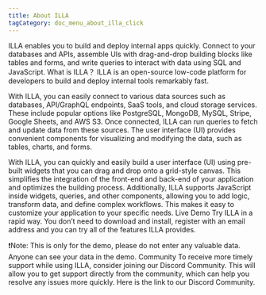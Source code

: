 ```yaml
---
title: About ILLA
tagCategory: doc_menu_about_illa_click
---
```


ILLA enables you to build and deploy internal apps quickly. Connect to your databases and APIs, assemble UIs with drag-and-drop building blocks like tables and forms, and write queries to interact with data using SQL and JavaScript.
What is ILLA？
ILLA is an open-source low-code platform for developers to build and deploy internal tools remarkably fast. 

With ILLA, you can easily connect to various data sources such as databases, API/GraphQL endpoints, SaaS tools, and cloud storage services. These include popular options like PostgreSQL, MongoDB, MySQL, Stripe, Google Sheets, and AWS S3. Once connected, ILLA can run queries to fetch and update data from these sources. The user interface (UI) provides convenient components for visualizing and modifying the data, such as tables, charts, and forms.


With ILLA, you can quickly and easily build a user interface (UI) using pre-built widgets that you can drag and drop onto a grid-style canvas. This simplifies the integration of the front-end and back-end of your application and optimizes the building process. Additionally, ILLA supports JavaScript inside widgets, queries, and other components, allowing you to add logic, transform data, and define complex workflows. This makes it easy to customize your application to your specific needs.
Live Demo
Try ILLA in a rapid way. You don’t need to download and install, register with an email address and you can try all of the features ILLA provides.


❗️Note: This is only for the demo, please do not enter any valuable data. Anyone can see your data in the demo.
Community
To receive more timely support while using ILLA, consider joining our Discord Community. This will allow you to get support directly from the community, which can help you resolve any issues more quickly. Here is the link to our Discord Community.
